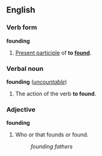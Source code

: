 ==English==
===Verb form===
'''founding'''
 
#[[Present participle]] of '''to [[found]]'''.
 
===Verbal noun===
'''founding''' (''[[uncountable]]'')
 
#The action of the verb '''to found'''.
 
===Adjective===
'''founding'''
 
#Who or that founds or found.
#:''founding fathers''